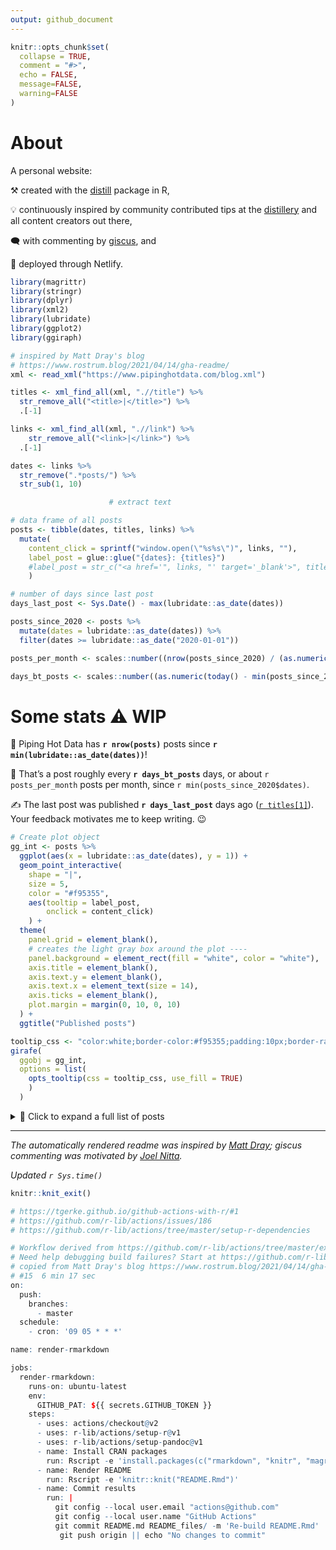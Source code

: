 ```yaml
---
output: github_document
---
```



<!-- README.md is generated from README.Rmd. Please edit that file -->

```r
knitr::opts_chunk$set(
  collapse = TRUE,
  comment = "#>",
  echo = FALSE,
  message=FALSE, 
  warning=FALSE
)
```

# About

A personal website:

⚒️ created with the [distill](https://rstudio.github.io/distill/) package in R,

💡 continuously inspired by community contributed tips at the [distillery](https://jhelvy.github.io/distillery/) and all content creators out there,

🗨️ with commenting by [giscus](https://giscus.app/), and

🚀 deployed through Netlify.


```r
library(magrittr)
library(stringr)
library(dplyr)
library(xml2)
library(lubridate)
library(ggplot2)
library(ggiraph)
```

```r
# inspired by Matt Dray's blog 
# https://www.rostrum.blog/2021/04/14/gha-readme/
xml <- read_xml("https://www.pipinghotdata.com/blog.xml")

titles <- xml_find_all(xml, ".//title") %>% 
  str_remove_all("<title>|</title>") %>% 
  .[-1]

links <- xml_find_all(xml, ".//link") %>% 
    str_remove_all("<link>|</link>") %>% 
  .[-1]

dates <- links %>% 
  str_remove(".*posts/") %>% 
  str_sub(1, 10)

                      # extract text

# data frame of all posts
posts <- tibble(dates, titles, links) %>% 
  mutate(
    content_click = sprintf("window.open(\"%s%s\")", links, ""),
    label_post = glue::glue("{dates}: {titles}")
    #label_post = str_c("<a href='", links, "' target='_blank'>", titles, "</a>")
    )

# number of days since last post
days_last_post <- Sys.Date() - max(lubridate::as_date(dates))

posts_since_2020 <- posts %>% 
  mutate(dates = lubridate::as_date(dates)) %>% 
  filter(dates >= lubridate::as_date("2020-01-01"))

posts_per_month <- scales::number((nrow(posts_since_2020) / (as.numeric(today() - min(posts_since_2020$dates)))) * 30, 0.1)

days_bt_posts <- scales::number((as.numeric(today() - min(posts_since_2020$dates))) / nrow(posts), 1)

```




# Some stats ⚠️ WIP

🎉 Piping Hot Data has **`r nrow(posts)`** posts since **`r min(lubridate::as_date(dates))`**!

📅 That's a post roughly every **`r days_bt_posts`** days, or about `r posts_per_month` posts per month, since `r min(posts_since_2020$dates)`.


✍️ The last post was published **`r days_last_post`** days ago ([`r titles[1]`](`r links[1]`)). Your feedback motivates me to keep writing. 😉

```r
# Create plot object
gg_int <- posts %>%
  ggplot(aes(x = lubridate::as_date(dates), y = 1)) +
  geom_point_interactive(
    shape = "|", 
    size = 5,   
    color = "#f95355",
    aes(tooltip = label_post,
        onclick = content_click)
    ) + 
  theme(
    panel.grid = element_blank(),
    # creates the light gray box around the plot ----
    panel.background = element_rect(fill = "white", color = "white"),
    axis.title = element_blank(),
    axis.text.y = element_blank(),
    axis.text.x = element_text(size = 14),
    axis.ticks = element_blank(),
    plot.margin = margin(0, 10, 0, 10)
  ) +
  ggtitle("Published posts")
```

```r
tooltip_css <- "color:white;border-color:#f95355;padding:10px;border-radius:5px;"
girafe(
  ggobj = gg_int,
  options = list(
    opts_tooltip(css = tooltip_css, use_fill = TRUE)
    )
  )    
```



<details><summary>📂 Click to expand a full list of posts</summary>

```r
posts %>%
  transmute(
    Date = dates, 
    Title = paste0("[", titles, "](", links, ")")
  ) %>% 
  knitr::kable()
```
</details>

---

_The automatically rendered readme was inspired by [Matt Dray](https://www.rostrum.blog/2021/04/14/gha-readme/); giscus commenting
was motivated by [Joel Nitta](https://www.joelnitta.com/posts/2021-11-24_using-giscus/)._


_Updated `r Sys.time()`_


```r
knitr::knit_exit()
```


```r
# https://tgerke.github.io/github-actions-with-r/#1
# https://github.com/r-lib/actions/issues/186
# https://github.com/r-lib/actions/tree/master/setup-r-dependencies
```

```r
# Workflow derived from https://github.com/r-lib/actions/tree/master/examples
# Need help debugging build failures? Start at https://github.com/r-lib/actions#where-to-find-help
# copied from Matt Dray's blog https://www.rostrum.blog/2021/04/14/gha-readme/
# #15  6 min 17 sec
on:
  push:
    branches:
      - master
  schedule:
    - cron: '09 05 * * *'

name: render-rmarkdown

jobs:
  render-rmarkdown:
    runs-on: ubuntu-latest
    env:
      GITHUB_PAT: ${{ secrets.GITHUB_TOKEN }}
    steps:
      - uses: actions/checkout@v2
      - uses: r-lib/actions/setup-r@v1
      - uses: r-lib/actions/setup-pandoc@v1
      - name: Install CRAN packages
        run: Rscript -e 'install.packages(c("rmarkdown", "knitr", "magrittr", "ggplot2", "stringr", "dplyr", "xml2", "lubridate"))'      
      - name: Render README
        run: Rscript -e 'knitr::knit("README.Rmd")'
      - name: Commit results
        run: |
          git config --local user.email "actions@github.com"
          git config --local user.name "GitHub Actions"
          git commit README.md README_files/ -m 'Re-build README.Rmd' || echo "No changes to commit"
           git push origin || echo "No changes to commit"

      
```
